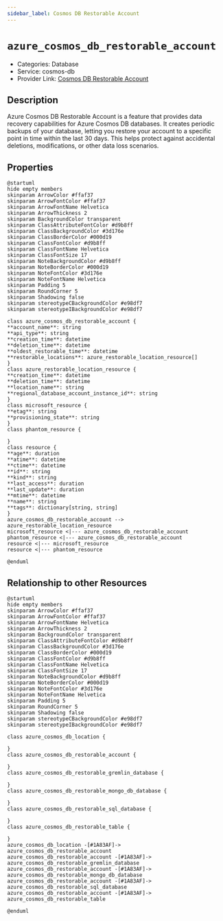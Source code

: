 ```yaml
---
sidebar_label: Cosmos DB Restorable Account
---
```


# `azure_cosmos_db_restorable_account`

- Categories: Database
- Service: cosmos-db
- Provider Link: [Cosmos DB Restorable Account](https://learn.microsoft.com/en-us/azure/cosmos-db/configure-periodic-backup-restore)

## Description
Azure Cosmos DB Restorable Account is a feature that provides data recovery capabilities for Azure Cosmos DB databases. It creates periodic backups of your database, letting you restore your account to a specific point in time within the last 30 days. This helps protect against accidental deletions, modifications, or other data loss scenarios.

## Properties
<ZoomPanPinch>

```kroki imgType="plantuml" imgAlt="Diagram of Cosmos DB Restorable Account data model"
@startuml
hide empty members
skinparam ArrowColor #ffaf37
skinparam ArrowFontColor #ffaf37
skinparam ArrowFontName Helvetica
skinparam ArrowThickness 2
skinparam BackgroundColor transparent
skinparam ClassAttributeFontColor #d9b8ff
skinparam ClassBackgroundColor #3d176e
skinparam ClassBorderColor #000d19
skinparam ClassFontColor #d9b8ff
skinparam ClassFontName Helvetica
skinparam ClassFontSize 17
skinparam NoteBackgroundColor #d9b8ff
skinparam NoteBorderColor #000d19
skinparam NoteFontColor #3d176e
skinparam NoteFontName Helvetica
skinparam Padding 5
skinparam RoundCorner 5
skinparam Shadowing false
skinparam stereotypeCBackgroundColor #e98df7
skinparam stereotypeIBackgroundColor #e98df7

class azure_cosmos_db_restorable_account {
**account_name**: string
**api_type**: string
**creation_time**: datetime
**deletion_time**: datetime
**oldest_restorable_time**: datetime
**restorable_locations**: azure_restorable_location_resource[]
}
class azure_restorable_location_resource {
**creation_time**: datetime
**deletion_time**: datetime
**location_name**: string
**regional_database_account_instance_id**: string
}
class microsoft_resource {
**etag**: string
**provisioning_state**: string
}
class phantom_resource {

}
class resource {
**age**: duration
**atime**: datetime
**ctime**: datetime
**id**: string
**kind**: string
**last_access**: duration
**last_update**: duration
**mtime**: datetime
**name**: string
**tags**: dictionary[string, string]
}
azure_cosmos_db_restorable_account --> azure_restorable_location_resource
microsoft_resource <|--- azure_cosmos_db_restorable_account
phantom_resource <|--- azure_cosmos_db_restorable_account
resource <|--- microsoft_resource
resource <|--- phantom_resource

@enduml
```

</ZoomPanPinch>


## Relationship to other Resources
<ZoomPanPinch>

```kroki imgType="plantuml" imgAlt="Diagram of Cosmos DB Restorable Account resource relationships"
@startuml
hide empty members
skinparam ArrowColor #ffaf37
skinparam ArrowFontColor #ffaf37
skinparam ArrowFontName Helvetica
skinparam ArrowThickness 2
skinparam BackgroundColor transparent
skinparam ClassAttributeFontColor #d9b8ff
skinparam ClassBackgroundColor #3d176e
skinparam ClassBorderColor #000d19
skinparam ClassFontColor #d9b8ff
skinparam ClassFontName Helvetica
skinparam ClassFontSize 17
skinparam NoteBackgroundColor #d9b8ff
skinparam NoteBorderColor #000d19
skinparam NoteFontColor #3d176e
skinparam NoteFontName Helvetica
skinparam Padding 5
skinparam RoundCorner 5
skinparam Shadowing false
skinparam stereotypeCBackgroundColor #e98df7
skinparam stereotypeIBackgroundColor #e98df7

class azure_cosmos_db_location {

}
class azure_cosmos_db_restorable_account {

}
class azure_cosmos_db_restorable_gremlin_database {

}
class azure_cosmos_db_restorable_mongo_db_database {

}
class azure_cosmos_db_restorable_sql_database {

}
class azure_cosmos_db_restorable_table {

}
azure_cosmos_db_location -[#1A83AF]-> azure_cosmos_db_restorable_account
azure_cosmos_db_restorable_account -[#1A83AF]-> azure_cosmos_db_restorable_gremlin_database
azure_cosmos_db_restorable_account -[#1A83AF]-> azure_cosmos_db_restorable_mongo_db_database
azure_cosmos_db_restorable_account -[#1A83AF]-> azure_cosmos_db_restorable_sql_database
azure_cosmos_db_restorable_account -[#1A83AF]-> azure_cosmos_db_restorable_table

@enduml
```

</ZoomPanPinch>




